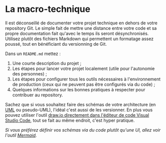 
# La macro-technique

Il est déconseillé de documenter votre projet technique en dehors de votre repository Git. Le simple fait de mettre une distance entre votre code et sa propre documentation fait qu'avec le temps ils seront désynchronisés. Utilisez plutôt des fichiers Markdown qui permettent un formatage assez poussé, tout en bénéficiant du versionning de Git.

Dans un `README.md` mettez :

1.  Une courte description du projet ;
2.  Les étapes pour lancer votre projet localement (utile pour l'autonomie des personnes) ;
3.  Les étapes pour configurer tous les outils nécessaires à l'environnement de production (ceux qui ne peuvent pas être configurés via du code) ;
4.  Quelques informations sur les bonnes pratiques à respecter pour contribuer au repository.

<CaptionedImage src={ReadmeExample} alt="" caption="Exemple d'un README.md" source="https://github.com/inclusion-numerique/mediature/tree/dev" />

Sachez que si vous souhaitez faire des schémas de votre architecture (en [UML](<https://fr.wikipedia.org/wiki/UML_(informatique)>) ou pseudo-UML), l'idéal c'est aussi de les versionner. En plus vous pouvez utiliser l'outil [draw.io directement dans l'éditeur de code Visual Studio Code](https://marketplace.visualstudio.com/items?itemName=hediet.vscode-drawio), tout se fait au même endroit, c'est hyper pratique.

<CaptionedImage
  src={ArchitectureOverview}
  alt=""
  caption="Exemple d'un schéma intégré à un README"
  source="https://github.com/inclusion-numerique/mediature/blob/dev/TECHNICAL_ARCHITECTURE_DOCUMENT.md#services-diagram"
/>

_Si vous préférez définir vos schémas via du code plutôt qu'une UI, allez voir l'outil [Mermaid](https://github.com/mermaid-js/mermaid)._
